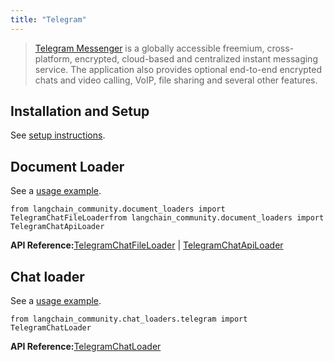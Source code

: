 ```yaml
---
title: "Telegram"
---
```


> [Telegram Messenger](https://web.telegram.org/a/) is a globally accessible freemium, cross-platform, encrypted, cloud-based and centralized instant messaging service. The application also provides optional end-to-end encrypted chats and video calling, VoIP, file sharing and several other features.

## Installation and Setup

See [setup instructions](/oss/integrations/document_loaders/telegram).

## Document Loader

See a [usage example](/oss/integrations/document_loaders/telegram).

```
from langchain_community.document_loaders import TelegramChatFileLoaderfrom langchain_community.document_loaders import TelegramChatApiLoader
```

**API Reference:**[TelegramChatFileLoader](https://python.langchain.com/api_reference/community/document_loaders/langchain_community.document_loaders.telegram.TelegramChatFileLoader.html) | [TelegramChatApiLoader](https://python.langchain.com/api_reference/community/document_loaders/langchain_community.document_loaders.telegram.TelegramChatApiLoader.html)

## Chat loader

See a [usage example](/oss/integrations/chat_loaders/telegram).

```
from langchain_community.chat_loaders.telegram import TelegramChatLoader
```

**API Reference:**[TelegramChatLoader](https://python.langchain.com/api_reference/community/chat_loaders/langchain_community.chat_loaders.telegram.TelegramChatLoader.html)
